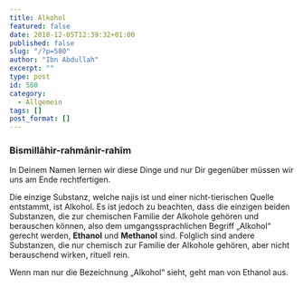 ```yaml
---
title: Alkohol
featured: false
date: 2018-12-05T12:39:32+01:00
published: false
slug: "/?p=580"
author: "Ibn Abdullah"
excerpt: ""
type: post
id: 580
category:
  - Allgemein
tags: []
post_format: []
---
```


### Bismillāhir-rahmānir-rahīm

In Deinem Namen lernen wir diese Dinge und nur Dir gegenüber müssen wir uns am Ende rechtfertigen.

Die einzige Substanz, welche najis ist und einer nicht-tierischen Quelle entstammt, ist Alkohol. Es ist jedoch zu beachten, dass die einzigen beiden Substanzen, die zur chemischen Familie der Alkohole gehören und berauschen können, also dem umgangssprachlichen Begriff „Alkohol“ gerecht werden, **Ethanol** und **Methanol** sind. Folglich sind andere Substanzen, die nur chemisch zur Familie der Alkohole gehören, aber nicht berauschend wirken, rituell rein.

Wenn man nur die Bezeichnung „Alkohol“ sieht, geht man von Ethanol aus.
